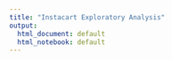 ```yaml
---
title: "Instacart Exploratory Analysis"
output:
  html_document: default
  html_notebook: default
--- 
```

